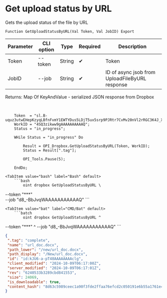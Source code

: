 ﻿---
sidebar_position: 6
---


# Get upload status by URL
 Gets the upload status of the file by URL



`Function GetUploadStatusByURL(Val Token, Val JobID) Export`

  | Parameter | CLI option | Type | Required | Description |
  |-|-|-|-|-|
  | Token | --token | String | &#x2714; | Token |
  | JobID | --job | String | &#x2714; | ID of async jsob from UploadFileByURL response |

  
  Returns:  Map Of KeyAndValue - serialized JSON response from Dropbox

<br/>




```bsl title="1C:Enterprise/OneScript code example"
    Token  = "sl.B-uquz3utwEHepKzyqLBfnFvmY1EWTYDus5LDjT5ux5srp9PJRtr7CvMv20nVl2rRGC3K4J_X5...";
    WorkID = "4SQ3zikww9gAAAAAAAAAAQ";
    Status = "in_progress";

    WHile Status = "in_progress" Do

        Result = OPI_Dropbox.GetUploadStatusByURL(Token, WorkID);
        Status = Result[".tag"];

        OPI_Tools.Pause(5);

    EndDo;
```
 

 <Tabs>
  
    <TabItem value="bash" label="Bash" default>
        ```bash
            oint dropbox GetUploadStatusByURL \
 --token "***" \
 --job "d8_-BbJvqWAAAAAAAAAAAQ"
        ```
    </TabItem>
  
    <TabItem value="bat" label="CMD/Bat" default>
        ```batch
            oint dropbox GetUploadStatusByURL ^
 --token "***" ^
 --job "d8_-BbJvqWAAAAAAAAAAAQ"
        ```
    </TabItem>
</Tabs>


```json title="Result"
{
 ".tag": "complete",
 "name": "url_doc.docx",
 "path_lower": "/new/url_doc.docx",
 "path_display": "/New/url_doc.docx",
 "id": "id:kJU6-a-pT48AAAAAAAAclg",
 "client_modified": "2024-10-09T06:17:00Z",
 "server_modified": "2024-10-09T06:17:01Z",
 "rev": "6240533b3289cbd841553",
 "size": 24069,
 "is_downloadable": true,
 "content_hash": "8d63c5989ceec1a90f3fde2ffaa76efcd2c050191e6b55a1761e4e352590bd8c"
}
```
